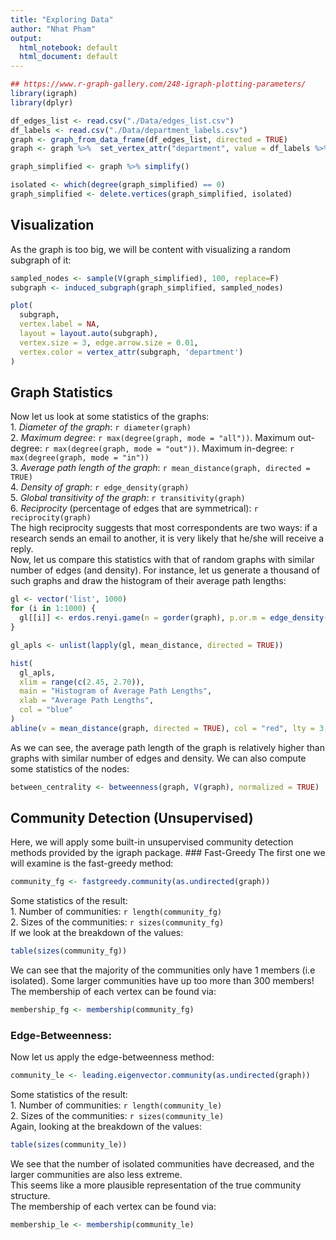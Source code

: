 ```yaml
---
title: "Exploring Data"
author: "Nhat Pham"
output:
  html_notebook: default
  html_document: default
---
```

```r
## https://www.r-graph-gallery.com/248-igraph-plotting-parameters/
library(igraph)
library(dplyr)
```


```r
df_edges_list <- read.csv("./Data/edges_list.csv")
df_labels <- read.csv("./Data/department_labels.csv")
graph <- graph_from_data_frame(df_edges_list, directed = TRUE)
graph <- graph %>%  set_vertex_attr("department", value = df_labels %>% select("department_id") %>% pull())

graph_simplified <- graph %>% simplify()
```

```r
isolated <- which(degree(graph_simplified) == 0)
graph_simplified <- delete.vertices(graph_simplified, isolated)
```

## Visualization
As the graph is too big, we will be content with visualizing a random subgraph of it:

```r
sampled_nodes <- sample(V(graph_simplified), 100, replace=F)
subgraph <- induced_subgraph(graph_simplified, sampled_nodes)
```


```r
plot(
  subgraph,
  vertex.label = NA,
  layout = layout.auto(subgraph),
  vertex.size = 3, edge.arrow.size = 0.01,
  vertex.color = vertex_attr(subgraph, 'department')
)
```


## Graph Statistics
Now let us look at some statistics of the graphs:
<br>
1. *Diameter of the graph*: `r diameter(graph)`
<br>
2. *Maximum degree*: `r max(degree(graph, mode = "all"))`. Maximum out-degree: `r max(degree(graph, mode = "out"))`. Maximum in-degree: `r max(degree(graph, mode = "in"))`
<br>
3. *Average path length of the graph*: `r mean_distance(graph, directed = TRUE)`
<br>
4. *Density of graph*: `r edge_density(graph)`
<br>
5. *Global transitivity of the graph*: `r transitivity(graph)`
<br>
6. *Reciprocity* (percentage of edges that are symmetrical): `r reciprocity(graph)`
<br>
The high reciprocity suggests that most correspondents are two ways: if a research sends an email to another, it is very likely that he/she will receive a reply.
<br>
Now, let us compare this statistics with that of random graphs with similar number of edges (and density). For instance, let us generate a thousand of such graphs and draw the histogram of their average path lengths:
```r
gl <- vector('list', 1000)
for (i in 1:1000) {
  gl[[i]] <- erdos.renyi.game(n = gorder(graph), p.or.m = edge_density(graph), type = "gnp")
}

gl_apls <- unlist(lapply(gl, mean_distance, directed = TRUE))

hist(
  gl_apls,
  xlim = range(c(2.45, 2.70)),
  main = "Histogram of Average Path Lengths",
  xlab = "Average Path Lengths",
  col = "blue"
)
abline(v = mean_distance(graph, directed = TRUE), col = "red", lty = 3, lwd = 2)
```

As we can see, the average path length of the graph is relatively higher than graphs with similar number of edges and density.
We can also compute some statistics of the nodes:

```r
between_centrality <- betweenness(graph, V(graph), normalized = TRUE)
```
## Community Detection (Unsupervised)

Here, we will apply some built-in unsupervised community detection methods provided by the igraph package.
### Fast-Greedy
The first one we will examine is the fast-greedy method:
```r
community_fg <- fastgreedy.community(as.undirected(graph))
```
Some statistics of the result:
<br>
1. Number of communities: `r length(community_fg)`
<br>
2. Sizes of the communities: `r sizes(community_fg)`
<br>
If we look at the breakdown of the values:
```r
table(sizes(community_fg))
```
We can see that the majority of the communities only have 1 members (i.e isolated). Some larger communities have up too more than 300 members!
<br>
The membership of each vertex can be found via:
```r
membership_fg <- membership(community_fg)
```

### Edge-Betweenness:
Now let us apply the edge-betweenness method:
```r
community_le <- leading.eigenvector.community(as.undirected(graph))
```
Some statistics of the result:
<br>
1. Number of communities: `r length(community_le)`
<br>
2. Sizes of the communities: `r sizes(community_le)`
<br>
Again, looking at the breakdown of the values:
```r
table(sizes(community_le))
```
We see that the number of isolated communities have decreased, and the larger communities are also less extreme.
<br>
This seems like a more plausible representation of the true community structure.
<br>
The membership of each vertex can be found via:
```r
membership_le <- membership(community_le)
```


